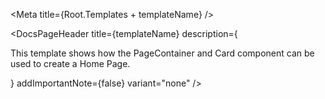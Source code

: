 

<Meta title={Root.Templates + templateName} />

<DocsPageHeader
    title={templateName}
    description={
        <p>
            This template shows how the
            <LinkTo kind="components-containers-pagecontainer" story="base">
                PageContainer
            </LinkTo>
            and
            <LinkTo kind="components-cards-card" story="base">
                Card
            </LinkTo>
            component can be used to create a Home Page.
        </p>
    }
    addImportantNote={false}
    variant="none"
/>

<Canvas withToolbar>
    <Story name="Home Page" story={stories.Base} />
</Canvas>
